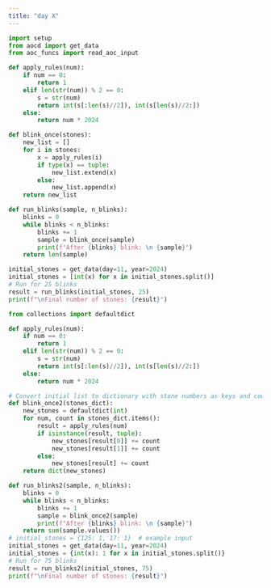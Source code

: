 ```yaml
---
title: "day X"
---
```

```python
import setup
from aocd import get_data
from aoc_funcs import read_aoc_input
```

```python
def apply_rules(num):
    if num == 0:
        return 1
    elif len(str(num)) % 2 == 0: 
        s = str(num)
        return int(s[:len(s)//2]), int(s[len(s)//2:])
    else:
        return num * 2024

def blink_once(stones):
    new_list = []
    for i in stones:
        x = apply_rules(i)
        if type(x) == tuple:
            new_list.extend(x)
        else: 
            new_list.append(x)
    return new_list

def run_blinks(sample, n_blinks):
    blinks = 0
    while blinks < n_blinks:
        blinks += 1
        sample = blink_once(sample)
        print(f"After {blinks} blink: \n {sample}")
    return len(sample)
```

```python
initial_stones = get_data(day=11, year=2024)
initial_stones = [int(x) for x in initial_stones.split()]
# Run for 25 blinks
result = run_blinks(initial_stones, 25)
print(f"\nFinal number of stones: {result}")
```

```python
from collections import defaultdict

def apply_rules(num):
    if num == 0:
        return 1
    elif len(str(num)) % 2 == 0: 
        s = str(num)
        return int(s[:len(s)//2]), int(s[len(s)//2:])
    else:
        return num * 2024

# Convert initial list to dictionary with stone numbers as keys and counts as values
def blink_once2(stones_dict):
    new_stones = defaultdict(int)
    for num, count in stones_dict.items():
        result = apply_rules(num)
        if isinstance(result, tuple):
            new_stones[result[0]] += count
            new_stones[result[1]] += count
        else:
            new_stones[result] += count
    return dict(new_stones)

def run_blinks2(sample, n_blinks):
    blinks = 0
    while blinks < n_blinks:
        blinks += 1
        sample = blink_once2(sample)
        print(f"After {blinks} blink: \n {sample}")
    return sum(sample.values())
# initial_stones = {125: 1, 17: 1}  # example input
initial_stones = get_data(day=11, year=2024)
initial_stones = {int(x): 1 for x in initial_stones.split()}
# Run for 75 blinks
result = run_blinks2(initial_stones, 75)
print(f"\nFinal number of stones: {result}")
```